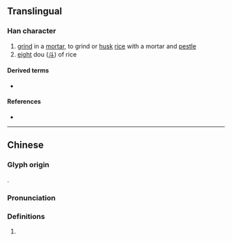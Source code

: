 {{character info}}
==Translingual==

===Han character===
{{Han char|rn=79|rad=殳|as=12|sn=16|four=77947|canj=HDHNE|ids=⿰䊆殳}}

# [[grind]] in a [[mortar]], to grind or [[husk]] [[rice]] with a mortar and [[pestle]]
# [[eight]] dou ([[斗]]) of rice

====Derived terms====
* {{l|mul|糳}}

====References====
* {{Han ref|kx=0587.200|dkj=16679|hdz=32166.140|uh=6BC7|ud=27591|bh=E9E5|bd=59877}}

----

==Chinese==
{{zh-forms}}

===Glyph origin===
{{Han etym}}
{{Han compound|䊆|殳|ls=ic}}.

===Pronunciation===
{{zh-pron
|m=huǐ
|c=wai2
|h=pfs=
|md=
|mn=
|w=
|mc=y
|oc=y
|cat=
}}

===Definitions===
{{zh-hanzi}}

# {{rfdef|zh}}